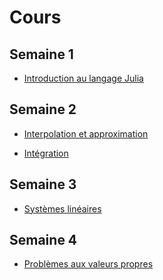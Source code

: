 # Cours

## Semaine 1

- [Introduction au langage Julia](cours/julia.html)

## Semaine 2

- [Interpolation et approximation](cours/interpolation.html)

- [Intégration](cours/integration.html)

## Semaine 3

- [Systèmes linéaires](cours/linear.html)

## Semaine 4

- [Problèmes aux valeurs propres](cours/eigen.html)
